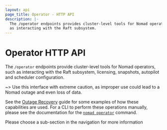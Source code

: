 ```yaml
---
layout: api
page_title: Operator - HTTP API
description: |-
  The /operator endpoints provides cluster-level tools for Nomad operators, such
  as interacting with the Raft subsystem.
---
```


# Operator HTTP API

The `/operator` endpoints provide cluster-level tools for Nomad operators, such
as interacting with the Raft subsystem, licensing, snapshots, autopilot and scheduler configuration.

~> Use this interface with extreme caution, as improper use could lead to a
Nomad outage and even loss of data.

See the [Outage Recovery](/nomad/tutorials/manage-clusters/outage-recovery) guide for some examples of how
these capabilities are used. For a CLI to perform these operations manually,
please see the documentation for the
[`nomad operator`](/nomad/commands/operator) command.

Please choose a sub-section in the navigation for more information
